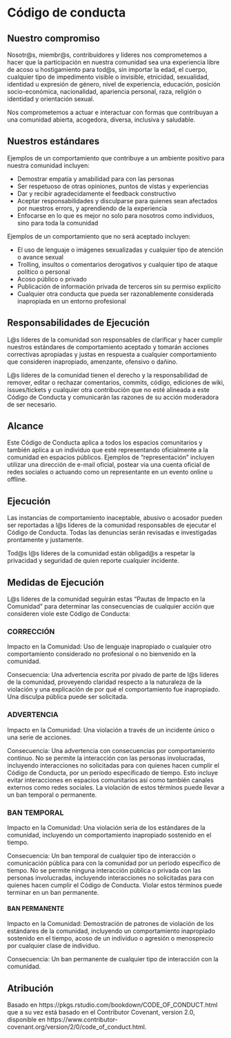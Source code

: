 # Código de conducta {#codigo-de-conducta}

## Nuestro compromiso

Nosotr\@s, miembr\@s, contribuidores y líderes nos comprometemos a hacer que la participación en nuestra comunidad sea una experiencia libre de acoso u hostigamiento para tod\@s, sin importar la edad, el cuerpo, cualquier tipo de impedimento visible o invisible, etnicidad, sexualidad, identidad u expresión de género, nivel de experiencia, educación, posición socio-económica, nacionalidad, apariencia personal, raza, religión o identidad y orientación sexual.

Nos comprometemos a actuar e interactuar con formas que contribuyan a una comunidad abierta, acogedora, diversa, inclusiva y saludable.

## Nuestros estándares

Ejemplos de un comportamiento que contribuye a un ambiente positivo para nuestra comunidad incluyen:

- Demostrar empatía y amabilidad para con las personas
- Ser respetuoso de otras opiniones, puntos de vistas y experiencias
- Dar y recibir agradecidamente el feedback constructivo
- Aceptar responsabilidades y disculparse para quienes sean afectados por nuestros errors, y aprendiendo de la experiencia
- Enfocarse en lo que es mejor no solo para nosotros como individuos, sino para toda la comunidad

Ejemplos de un comportamiento que no será aceptado incluyen:

- El uso de lenguaje o imágenes sexualizadas y cualquier tipo de atención o avance sexual
- Trolling, insultos o comentarios derogativos y cualquier tipo de ataque político o personal
- Acoso público o privado
- Publicación de información privada de terceros sin su permiso explícito
- Cualquier otra conducta que pueda ser razonablemente considerada inapropiada en un entorno profesional

## Responsabilidades de Ejecución

L\@s líderes de la comunidad son responsables de clarificar y hacer cumplir nuestros estándares de comportamiento aceptado y tomarán acciones correctivas apropiadas y justas en respuesta a cualquier comportamiento que consideren inapropiado, amenzante, ofensivo o dañino.

L\@s líderes de la comunidad tienen el derecho y la responsabilidad de remover, editar o rechazar comentarios, commits, código, ediciones de wiki, issues/tickets y cualquier otra contribución que no esté alineada a este Código de Conducta y comunicarán las razones de su acción moderadora de ser necesario.

## Alcance

Este Código de Conducta aplica a todos los espacios comunitarios y también aplica a un individuo que esté representando oficialmente a la comunidad en espacios públicos. Ejemplos de "representación" incluyen utilizar una dirección de e-mail oficial, postear via una cuenta oficial de redes sociales o actuando como un representante en un evento online u offline.

## Ejecución
Las instancias de comportamiento inaceptable, abusivo o acosador pueden ser reportadas a l\@s líderes de la comunidad responsables de ejecutar el Código de Conducta. Todas las denuncias serán revisadas e investigadas prontamente y justamente.

Tod\@s l\@s líderes de la comunidad están obligad\@s a respetar la privacidad y seguridad de quien reporte cualquier incidente.

## Medidas de Ejecución

L\@s líderes de la comunidad seguirán estas "Pautas de Impacto en la Comunidad" para determinar las consecuencias de cualquier acción que consideren viole este Código de Conducta:

### CORRECCIÓN
Impacto en la Comunidad: Uso de lenguaje inapropiado o cualquier otro comportamiento considerado no profesional o no bienvenido en la comunidad.

Consecuencia: Una advertencia escrita por pivado de parte de l\@s líderes de la comunidad, proveyendo claridad respecto a la naturaleza de la violación y una explicación de por qué el comportamiento fue inapropiado. Una disculpa pública puede ser solicitada.


### ADVERTENCIA
Impacto en la Comunidad: Una violación a través de un incidente único o una serie de acciones.

Consecuencia: Una advertencia con consecuencias por comportamiento continuo. No se permite la interacción con las personas involucradas, incluyendo interacciones no solicitadas para con quienes hacen cumplir el Código de Conducta, por un período especificado de tiempo. Esto incluye evitar interacciones en espacios comunitarios así como también canales externos como redes sociales. La violación de estos términos puede llevar a un ban temporal o permanente.


### BAN TEMPORAL
Impacto en la Comunidad: Una violación seria de los estándares de la comunidad, incluyendo un comportamiento inapropiado sostenido en el tiempo.

Consecuencia: Un ban temporal de cualquier tipo de interacción o comunicación pública para con la comunidad por un período específico de tiempo. No se permite ninguna interacción pública o privada con las personas involucradas, incluyendo interacciones no solicitadas para con quienes hacen cumplir el Código de Conducta. Violar estos términos puede terminar en un ban permanente.

#### BAN PERMANENTE

Impacto en la Comunidad: Demostración de patrones de violación de los estándares de la comunidad, incluyendo un comportamiento inapropiado sostenido en el tiempo, acoso de un individuo o agresión o menosprecio por cualquier clase de individuo.

Consecuencia: Un ban permanente de cualquier tipo de interacción con la comunidad.

## Atribución

Basado en https://pkgs.rstudio.com/bookdown/CODE_OF_CONDUCT.html que a su vez está basado en el Contributor Covenant, version 2.0, disponible en https://www.contributor-covenant.org/version/2/0/code_of_conduct.html.
